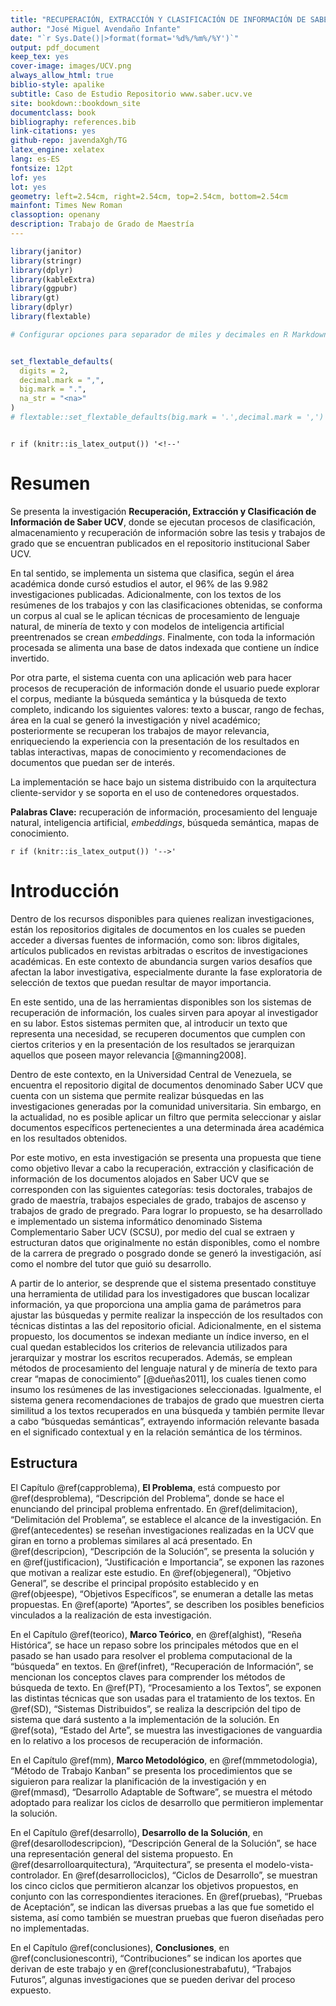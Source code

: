 ```yaml
---
title: "RECUPERACIÓN, EXTRACCIÓN Y CLASIFICACIÓN DE INFORMACIÓN DE SABER UCV"
author: "José Miguel Avendaño Infante"
date: "`r Sys.Date()|>format(format='%d%/%m%/%Y')`"
output: pdf_document
keep_tex: yes
cover-image: images/UCV.png
always_allow_html: true
biblio-style: apalike
subtitle: Caso de Estudio Repositorio www.saber.ucv.ve
site: bookdown::bookdown_site
documentclass: book
bibliography: references.bib
link-citations: yes
github-repo: javendaXgh/TG
latex_engine: xelatex
lang: es-ES
fontsize: 12pt
lof: yes
lot: yes
geometry: left=2.54cm, right=2.54cm, top=2.54cm, bottom=2.54cm
mainfont: Times New Roman
classoption: openany
description: Trabajo de Grado de Maestría
---
```


```r
library(janitor)
library(stringr)
library(dplyr)
library(kableExtra)
library(ggpubr)
library(gt)
library(dplyr)
library(flextable) 

# Configurar opciones para separador de miles y decimales en R Markdown


set_flextable_defaults(
  digits = 2,
  decimal.mark = ",",
  big.mark = ".",
  na_str = "<na>"
)
# flextable::set_flextable_defaults(big.mark = '.',decimal.mark = ',')



```

`r if (knitr::is_latex_output()) '<!--'`

# Resumen {.unnumbered}

Se presenta la investigación **Recuperación, Extracción y Clasificación de Información de Saber UCV**, donde se ejecutan procesos de clasificación, almacenamiento y recuperación de información sobre las tesis y trabajos de grado que se encuentran publicados en el repositorio institucional Saber UCV.

En tal sentido, se implementa un sistema que clasifica, según el área académica donde cursó estudios el autor, el 96% de las 9.982 investigaciones publicadas. Adicionalmente, con los textos de los resúmenes de los trabajos y con las clasificaciones obtenidas, se conforma un corpus al cual se le aplican técnicas de procesamiento de lenguaje natural, de minería de texto y con modelos de inteligencia artificial preentrenados se crean *embeddings*. Finalmente, con toda la información procesada se alimenta una base de datos indexada que contiene un índice invertido.

Por otra parte, el sistema cuenta con una aplicación web para hacer procesos de recuperación de información donde el usuario puede explorar el corpus, mediante la búsqueda semántica y la búsqueda de texto completo, indicando los siguientes valores: texto a buscar, rango de fechas, área en la cual se generó la investigación y nivel académico; posteriormente se recuperan los trabajos de mayor relevancia, enriqueciendo la experiencia con la presentación de los resultados en tablas interactivas, mapas de conocimiento y recomendaciones de documentos que puedan ser de interés.

La implementación se hace bajo un sistema distribuido con la arquitectura cliente-servidor y se soporta en el uso de contenedores orquestados.

**Palabras Clave:** recuperación de información, procesamiento del lenguaje natural, inteligencia artificial, *embeddings*, búsqueda semántica, mapas de conocimiento.

`r if (knitr::is_latex_output()) '-->'`

```{=tex}
\clearpage
\pagenumbering{arabic}
```
# Introducción {#introduccion}

Dentro de los recursos disponibles para quienes realizan investigaciones, están los repositorios digitales de documentos en los cuales se pueden acceder a diversas fuentes de información, como son: libros digitales, artículos publicados en revistas arbitradas o escritos de investigaciones académicas. En este contexto de abundancia surgen varios desafíos que afectan la labor investigativa, especialmente durante la fase exploratoria de selección de textos que puedan resultar de mayor importancia.

En este sentido, una de las herramientas disponibles son los sistemas de recuperación de información, los cuales sirven para apoyar al investigador en su labor. Estos sistemas permiten que, al introducir un texto que representa una necesidad, se recuperen documentos que cumplen con ciertos criterios y en la presentación de los resultados se jerarquizan aquellos que poseen mayor relevancia [@manning2008].

Dentro de este contexto, en la Universidad Central de Venezuela, se encuentra el repositorio digital de documentos denominado Saber UCV que cuenta con un sistema que permite realizar búsquedas en las investigaciones generadas por la comunidad universitaria. Sin embargo, en la actualidad, no es posible aplicar un filtro que permita seleccionar y aislar documentos específicos pertenecientes a una determinada área académica en los resultados obtenidos.

Por este motivo, en esta investigación se presenta una propuesta que tiene como objetivo llevar a cabo la recuperación, extracción y clasificación de información de los documentos alojados en Saber UCV que se corresponden con las siguientes categorías: tesis doctorales, trabajos de grado de maestría, trabajos especiales de grado, trabajos de ascenso y trabajos de grado de pregrado. Para lograr lo propuesto, se ha desarrollado e implementado un sistema informático denominado Sistema Complementario Saber UCV (SCSU), por medio del cual se extraen y estructuran datos que originalmente no están disponibles, como el nombre de la carrera de pregrado o posgrado donde se generó la investigación, así como el nombre del tutor que guió su desarrollo.

A partir de lo anterior, se desprende que el sistema presentado constituye una herramienta de utilidad para los investigadores que buscan localizar información, ya que proporciona una amplia gama de parámetros para ajustar las búsquedas y permite realizar la inspección de los resultados con técnicas distintas a las del repositorio oficial. Adicionalmente, en el sistema propuesto, los documentos se indexan mediante un índice inverso, en el cual quedan establecidos los criterios de relevancia utilizados para jerarquizar y mostrar los escritos recuperados. Además, se emplean métodos de procesamiento del lenguaje natural y de minería de texto para crear "mapas de conocimiento" [@dueñas2011], los cuales tienen como insumo los resúmenes de las investigaciones seleccionadas. Igualmente, el sistema genera recomendaciones de trabajos de grado que muestren cierta similitud a los textos recuperados en una búsqueda y también permite llevar a cabo "búsquedas semánticas", extrayendo información relevante basada en el significado contextual y en la relación semántica de los términos.

## Estructura

El Capítulo \@ref(capproblema), **El Problema**, está compuesto por \@ref(desproblema), "Descripción del Problema", donde se hace el enunciando del principal problema enfrentado. En \@ref(delimitacion), "Delimitación del Problema", se establece el alcance de la investigación. En \@ref(antecedentes) se reseñan investigaciones realizadas en la UCV que giran en torno a problemas similares al acá presentado. En \@ref(descripcion), "Descripción de la Solución", se presenta la solución y en \@ref(justificacion), "Justificación e Importancia", se exponen las razones que motivan a realizar este estudio. En \@ref(objegeneral), "Objetivo General", se describe el principal propósito establecido y en \@ref(objeespe), "Objetivos Específicos", se enumeran a detalle las metas propuestas. En \@ref(aporte) "Aportes", se describen los posibles beneficios vinculados a la realización de esta investigación.

En el Capítulo \@ref(teorico), **Marco Teórico**, en \@ref(alghist), "Reseña Histórica", se hace un repaso sobre los principales métodos que en el pasado se han usado para resolver el problema computacional de la "búsqueda" en textos. En \@ref(infret), "Recuperación de Información", se mencionan los conceptos claves para comprender los métodos de búsqueda de texto. En \@ref(PT), "Procesamiento a los Textos", se exponen las distintas técnicas que son usadas para el tratamiento de los textos. En \@ref(SD), "Sistemas Distribuidos", se realiza la descripción del tipo de sistema que dará sustento a la implementación de la solución. En \@ref(sota), "Estado del Arte", se muestra las investigaciones de vanguardia en lo relativo a los procesos de recuperación de información.

En el Capítulo \@ref(mm), **Marco Metodológico**, en \@ref(mmmetodologia), "Método de Trabajo Kanban" se presenta los procedimientos que se siguieron para realizar la planificación de la investigación y en \@ref(mmasd), "Desarrollo Adaptable de Software", se muestra el método adoptado para realizar los ciclos de desarrollo que permitieron implementar la solución.

En el Capítulo \@ref(desarrollo), **Desarrollo de la Solución**, en \@ref(desarollodescripcion), "Descripción General de la Solución", se hace una representación general del sistema propuesto. En \@ref(desarrolloarquitectura), "Arquitectura", se presenta el modelo-vista-controlador. En \@ref(desarrollociclos), "Ciclos de Desarrollo", se muestran los cinco ciclos que permitieron alcanzar los objetivos propuestos, en conjunto con las correspondientes iteraciones. En \@ref(pruebas), "Pruebas de Aceptación", se indican las diversas pruebas a las que fue sometido el sistema, así como también se muestran pruebas que fueron diseñadas pero no implementadas.

En el Capítulo \@ref(conclusiones), **Conclusiones**, en \@ref(conclusionescontri), "Contribuciones" se indican los aportes que derivan de este trabajo y en \@ref(conclusionestrabafutu), "Trabajos Futuros", algunas investigaciones que se pueden derivar del proceso expuesto.
